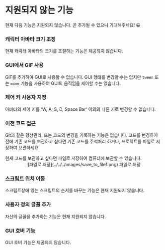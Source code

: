 
# 지원되지 않는 기능

현재 다음 기능은 지원되지 않습니다. 곧 추가될 수 있으니 기대해주세요! 😀

<Steps>

### 캐릭터 아바타 크기 조정

현재 캐릭터 아바타의 크기를 조절하는 기능은 제공되지 않습니다.

### GUI에서 GIF 사용

GIF를 추가하여 GUI로 사용할 수 없습니다. GUI 형태를 변경할 수는 없지만 `tween` 또는 `move` 기능을 사용하여 GUI의 움직임을 제어할 수는 있습니다.

### 제어 키 사용자 지정

아바타의 제어 키를 'W, A, S, D, Space Bar' 이외의 다른 키로 변경할 수 없습니다.

### 이전 코드 접근

Git과 같은 형상관리, 또는 코드의 변경을 기록하는 기능은 없습니다.
코드를 변경하기 전에 기존 코드를 보관하고 싶다면 기존 코드를 주석처리 하거나, 프로젝트를 파일로 저장하여 보관하세요.

<Callout type="info">
  현재 코드를 보관하고 싶다면 파일로 저장하여 컴퓨터에 보관할 수 있습니다.
  <br />
  <center>![파일로 저장](../../../images/save_to_file1.png) 파일로 저장</center>
</Callout>

### 스크립트 위치 이동

스크립트창에 있는 스크립트의 순서를 바꾸는 기능은 현재 지원되지 않습니다.

<Callout type="info">
  <center>

</center>
</Callout>

### 사용자 정의 글꼴 추가

자신의 글꼴을 추가하는 기능은 현재 지원되지 않습니다.

### GUI 호버 기능

GUI 호버 기능은 제공되지 않습니다.

</Steps>
